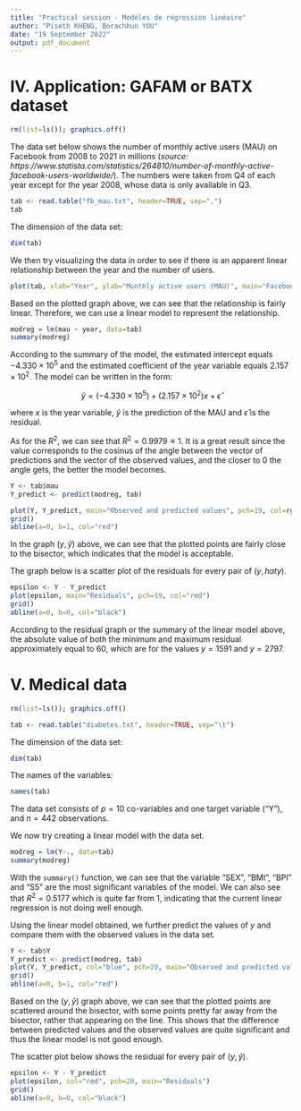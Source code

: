 ```yaml
---
title: "Practical session - Modèles de régression linéaire"
author: "Piseth KHENG, Borachhun YOU"
date: "19 September 2022"
output: pdf_document
---
```


# IV. Application: GAFAM or BATX dataset

```r
rm(list=ls()); graphics.off()
```

The data set below shows the number of monthly active users (MAU) on Facebook from 2008 to 2021 in millions (*source: https://www.statista.com/statistics/264810/number-of-monthly-active-facebook-users-worldwide/*). The numbers were taken from Q4 of each year except for the year 2008, whose data is only available in Q3.

```r
tab <- read.table("fb_mau.txt", header=TRUE, sep=",")
tab
```

The dimension of the data set:

```r
dim(tab)
```

We then try visualizing the data in order to see if there is an apparent linear relationship between the year and the number of users.

```r
plot(tab, xlab="Year", ylab="Monthly active users (MAU)", main="Facebook MAU from 2008 to 2021 (in millions)", pch=19, col=rgb(0.27,0.4,0.68))
```

Based on the plotted graph above, we can see that the relationship is fairly linear. Therefore, we can use a linear model to represent the relationship.

```r
modreg = lm(mau ~ year, data=tab)
summary(modreg)
```

According to the summary of the model, the estimated intercept equals $-4.330 \times 10^5$ and the estimated coefficient of the year variable equals $2.157 \times 10^2$. The model can be written in the form:

$$\hat{y} = (-4.330 \times 10^5) + (2.157 \times 10^2) x + \hat{\epsilon}$$

where $x$ is the year variable, $\hat{y}$ is the prediction of the MAU and $\hat{\epsilon}$ is the residual.

As for the $R^2$, we can see that $R^2 = 0.9979 \approx 1$. It is a great result since the value corresponds to the cosinus of the angle between the vector of predictions and the vector of the observed values, and the closer to 0 the angle gets, the better the model becomes.

```r
Y <- tab$mau
Y_predict <- predict(modreg, tab)

plot(Y, Y_predict, main="Observed and predicted values", pch=19, col=rgb(0.27,0.4,0.68))
grid()
abline(a=0, b=1, col="red")
```

In the graph $(y, \hat{y})$ above, we can see that the plotted points are fairly close to the bisector, which indicates that the model is acceptable.

The graph below is a scatter plot of the residuals for every pair of $(y, hat{y})$.

```r
epsilon <- Y - Y_predict
plot(epsilon, main="Residuals", pch=19, col="red")
grid()
abline(a=0, b=0, col="black")
```

According to the residual graph or the summary of the linear model above, the absolute value of both the minimum and maximum residual approximately equal to $60$, which are for the values $y = 1591$ and $y = 2797$.

# V. Medical data

```r
rm(list=ls()); graphics.off()
```

```r
tab <- read.table("diabetes.txt", header=TRUE, sep="\t")
```

The dimension of the data set:

```r
dim(tab)
```

The names of the variables:

```r
names(tab)
```

The data set consists of $p=10$ co-variables and one target variable ("Y"), and $n=442$ observations.

We now try creating a linear model with the data set.

```r
modreg = lm(Y~., data=tab)
summary(modreg)
```

With the `summary()` function, we can see that the variable "SEX", "BMI", "BPI" and "S5" are the most significant variables of the model. We can also see that $R^2 = 0.5177$ which is quite far from 1, indicating that the current linear regression is not doing well enough.

Using the linear model obtained, we further predict the values of $y$ and compare them with the observed values in the data set.

```r
Y <- tab$Y
Y_predict <- predict(modreg, tab)
plot(Y, Y_predict, col="blue", pch=20, main="Observed and predicted values")
grid()
abline(a=0, b=1, col="red")
```

Based on the $(y, \hat{y})$ graph above, we can see that the plotted points are scattered around the bisector, with some points pretty far away from the bisector, rather that appearing on the line. This shows that the difference between predicted values and the observed values are quite significant and thus the linear model is not good enough.

The scatter plot below shows the residual for every pair of $(y, \hat{y})$.

```r
epsilon <- Y - Y_predict
plot(epsilon, col="red", pch=20, main="Residuals")
grid()
abline(a=0, b=0, col="black")
```